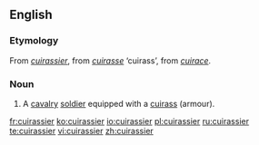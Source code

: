 ==English==

===Etymology===
From {{etyl|fr}} ''[[#French|cuirassier]]'', from ''[[cuirasse]]'' ‘cuirass’, from {{etyl|fro}} ''[[cuirace]]''.

===Noun===
{{en-noun}}

# {{historical}} A [[cavalry]] [[soldier]] equipped with a [[cuirass]] (armour).

[[fr:cuirassier]]
[[ko:cuirassier]]
[[io:cuirassier]]
[[pl:cuirassier]]
[[ru:cuirassier]]
[[te:cuirassier]]
[[vi:cuirassier]]
[[zh:cuirassier]]